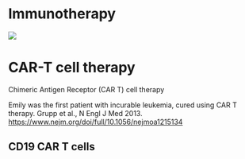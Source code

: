 # Immunotherapy

![](https://pub.mdpi-res.com/pharmaceutics/pharmaceutics-14-01630/article_deploy/html/images/pharmaceutics-14-01630-g001.png?1659607210)

# CAR-T cell therapy

Chimeric Antigen Receptor (CAR T) cell therapy

Emily was the first patient with incurable leukemia, cured using CAR T therapy. Grupp et al., N Engl J Med 2013. <https://www.nejm.org/doi/full/10.1056/nejmoa1215134>

## CD19 CAR T cells
